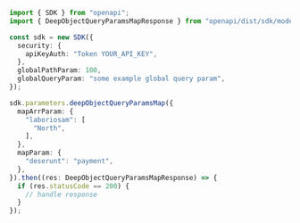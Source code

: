 ```typescript showLineNumbers copy filename="Deep Object Query Params Map usage example"
import { SDK } from "openapi";
import { DeepObjectQueryParamsMapResponse } from "openapi/dist/sdk/models/operations";

const sdk = new SDK({
  security: {
    apiKeyAuth: "Token YOUR_API_KEY",
  },
  globalPathParam: 100,
  globalQueryParam: "some example global query param",
});

sdk.parameters.deepObjectQueryParamsMap({
  mapArrParam: {
    "laboriosam": [
      "North",
    ],
  },
  mapParam: {
    "deserunt": "payment",
  },
}).then((res: DeepObjectQueryParamsMapResponse) => {
  if (res.statusCode == 200) {
    // handle response
  }
});
```
